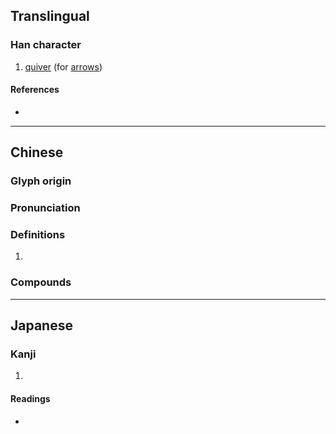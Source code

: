 {{character info}}
==Translingual==

===Han character===
{{Han char|rn=64|rad=手|as=08|sn=11|four=57020|canj=QBB|ids=⿰扌朋}}

# [[quiver]] (for [[arrow]]s)

====References====
* {{Han ref|kx=0439.030|dkj=12279|dj=0789.030|hdz=31902.030|uh=63A4|ud=25508|bh=D57C|bd=54652}}

----

==Chinese==
{{zh-forms}}

===Glyph origin===
{{Han etym}}

===Pronunciation===
{{zh-pron
|m=bīng
|c=bing1
|mc=y
|oc=y
|cat=
}}

===Definitions===
{{zh-hanzi}}

# {{rfdef|zh}}

===Compounds===
{{zh-der|掤扒吊栲|掤扒}}

----

==Japanese==

===Kanji===
{{ja-kanji|grade=|rs=手08}}

# {{rfdef|ja|sort=手08}}

====Readings====
* {{ja-readings|on=[[ひょう]] (hyō)|kun=[[ふた]] (futa)}}
